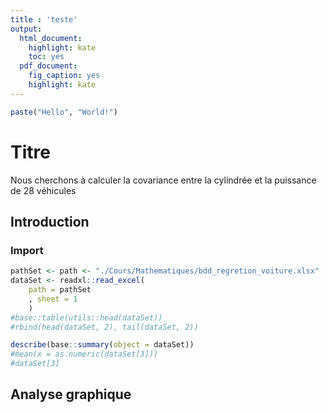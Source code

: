 ```yaml
---
title : 'teste'
output:
  html_document: 
    highlight: kate
    toc: yes
  pdf_document: 
    fig_caption: yes
    highlight: kate
---
```


```r
paste("Hello", "World!")
```

# Titre

Nous cherchons à calculer la covariance entre la cylindrée et la puissance de 28 véhicules 

## Introduction

### Import
```r
pathSet <- path <- "./Cours/Mathematiques/bdd_regretion_voiture.xlsx"
dataSet <- readxl::read_excel(
    path = pathSet
    , sheet = 1
    )
#base::table(utils::head(dataSet))
#rbind(head(dataSet, 2), tail(dataSet, 2))
```
```r
describe(base::summary(object = dataSet))
#mean(x = as.numeric(dataSet[3]))
#dataSet[3]
```

## Analyse graphique